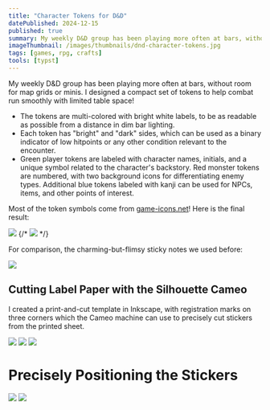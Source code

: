 ```yaml
---
title: "Character Tokens for D&D"
datePublished: 2024-12-15
published: true
summary: My weekly D&D group has been playing more often at bars, without room for map grids or minis.  I designed a compact set of tokens to help combat run smoothly with limited table space!
imageThumbnail: /images/thumbnails/dnd-character-tokens.jpg
tags: [games, rpg, crafts]
tools: [typst]
---
```


My weekly D&D group has been playing more often at bars, without room for map grids or minis.  I designed a compact set of tokens to help combat run smoothly with limited table space!

* The tokens are multi-colored with bright white labels, to be as readable as possible from a distance in dim bar lighting.
* Each token has "bright" and "dark" sides, which can be used as a binary indicator of low hitpoints or any other condition relevant to the encounter.
* Green player tokens are labeled with character names, initials, and a unique symbol related to the character's backstory.  Red monster tokens are numbered, with two background icons for differentiating enemy types.  Additional blue tokens labeled with kanji can be used for NPCs, items, and other points of interest.

Most of the token symbols come from [game-icons.net](http://game-icons.net)!  Here is the final result:

![](./images/tokens-closeup-1.png)
{/* ![](./images/tokens-closeup-4.png) */}

For comparison, the charming-but-flimsy sticky notes we used before:

![](./images/crocodiles.png)

## Cutting Label Paper with the Silhouette Cameo

I created a print-and-cut template in Inkscape, with registration marks on three corners which the Cameo machine can use to precisely cut stickers from the printed sheet.

![](./images/tokens_cameo-cut-template.svg)
![](./images/assembly-cameo-1.png)
![](./images/label-closeup-3.png)

# Precisely Positioning the Stickers

![](./images/assembly-tweezers-3a.png)
![](./images/tokens-result-1.png)